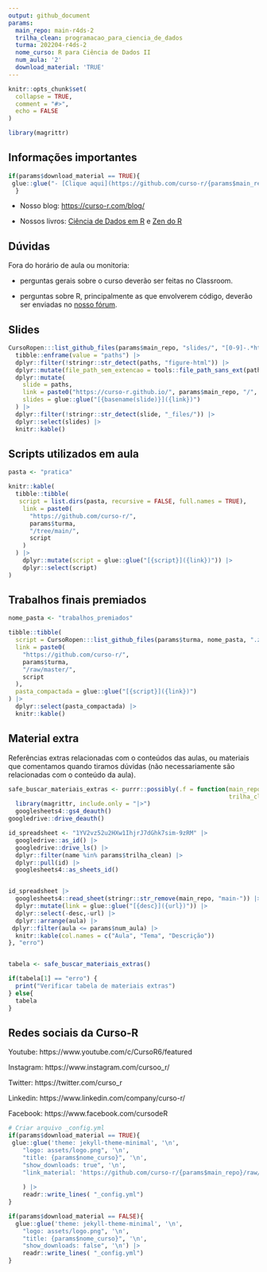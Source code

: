 ```yaml
---
output: github_document
params:
  main_repo: main-r4ds-2
  trilha_clean: programacao_para_ciencia_de_dados
  turma: 202204-r4ds-2
  nome_curso: R para Ciência de Dados II
  num_aula: '2'
  download_material: 'TRUE'
---
```


<!-- README.md is generated from README.Rmd. Please edit that file -->

```r
knitr::opts_chunk$set(
  collapse = TRUE,
  comment = "#>",
  echo = FALSE
)

library(magrittr)
```

## Informações importantes

```r
if(params$download_material == TRUE){
 glue::glue("- [Clique aqui](https://github.com/curso-r/{params$main_repo}/raw/master/material_do_curso.zip) para baixar o material do curso.")
  }
```

- Nosso blog: [https://curso-r.com/blog/](https://curso-r.com/blog/)

- Nossos livros: [Ciência de Dados em R](https://livro.curso-r.com/) e [Zen do R](https://curso-r.github.io/zen-do-r/)

## Dúvidas

Fora do horário de aula ou monitoria:

- perguntas gerais sobre o curso deverão ser feitas no Classroom.

- perguntas sobre R, principalmente as que envolverem código, deverão ser enviadas no [nosso fórum](https://discourse.curso-r.com/).


## Slides

```r
CursoRopen:::list_github_files(params$main_repo, "slides/", "[0-9]-.*html$") |>
  tibble::enframe(value = "paths") |>
  dplyr::filter(!stringr::str_detect(paths, "figure-html")) |>
  dplyr::mutate(file_path_sem_extencao = tools::file_path_sans_ext(paths)) |>
  dplyr::mutate(
    slide = paths,
    link = paste0("https://curso-r.github.io/", params$main_repo, "/", slide),
    slides = glue::glue("[{basename(slide)}]({link})")
  ) |>
  dplyr::filter(!stringr::str_detect(slide, "_files/")) |>
  dplyr::select(slides) |>
  knitr::kable()
```


## Scripts utilizados em aula

```r
pasta <- "pratica"

knitr::kable(
  tibble::tibble(
   script = list.dirs(pasta, recursive = FALSE, full.names = TRUE),
    link = paste0(
      "https://github.com/curso-r/",
      params$turma,
      "/tree/main/",
      script
    )
  ) |>
    dplyr::mutate(script = glue::glue("[{script}]({link})")) |>
    dplyr::select(script)
)
```


## Trabalhos finais premiados

```r
nome_pasta <- "trabalhos_premiados"

tibble::tibble(
  script = CursoRopen:::list_github_files(params$turma, nome_pasta, ".zip|.rar"),
  link = paste0(
    "https://github.com/curso-r/",
    params$turma,
    "/raw/master/",
    script
  ),
  pasta_compactada = glue::glue("[{script}]({link})")
) |> 
  dplyr::select(pasta_compactada) |> 
  knitr::kable()
```



## Material extra

Referências extras relacionadas com o conteúdos das aulas, ou materiais que comentamos quando tiramos dúvidas (não necessariamente são relacionadas com o conteúdo da aula).

```r
safe_buscar_materiais_extras <- purrr::possibly(.f = function(main_repo = params$main_repo, 
                                                              trilha_clean = params$trilha_clean){
  library(magrittr, include.only = "|>")
  googlesheets4::gs4_deauth()
googledrive::drive_deauth()

id_spreadsheet <- "1YV2vz52u2HXw1IhjrJ7dGhk7sim-9zRM" |>
  googledrive::as_id() |>
  googledrive::drive_ls() |>
  dplyr::filter(name %in% params$trilha_clean) |>
  dplyr::pull(id) |>
  googlesheets4::as_sheets_id()


id_spreadsheet |>
  googlesheets4::read_sheet(stringr::str_remove(main_repo, "main-")) |>
  dplyr::mutate(link = glue::glue("[{desc}]({url})")) |>
  dplyr::select(-desc,-url) |>
  dplyr::arrange(aula) |>
 dplyr::filter(aula <= params$num_aula) |>
  knitr::kable(col.names = c("Aula", "Tema", "Descrição")) 
}, "erro")


tabela <- safe_buscar_materiais_extras()

if(tabela[1] == "erro") {
  print("Verificar tabela de materiais extras")
} else{
  tabela
}

```

## Redes sociais da Curso-R


Youtube: https://www.youtube.com/c/CursoR6/featured

Instagram: https://www.instagram.com/cursoo_r/

Twitter: https://twitter.com/curso_r

Linkedin: https://www.linkedin.com/company/curso-r/

Facebook: https://www.facebook.com/cursodeR



```r
# Criar arquivo _config.yml
if(params$download_material == TRUE){
 glue::glue('theme: jekyll-theme-minimal', '\n',
    "logo: assets/logo.png", '\n',
    "title: {params$nome_curso}", '\n',
    "show_downloads: true", '\n',
    "link_material: 'https://github.com/curso-r/{params$main_repo}/raw/master/material_do_curso.zip'", '\n'
    
    ) |>
    readr::write_lines( "_config.yml")
}

if(params$download_material == FALSE){
  glue::glue('theme: jekyll-theme-minimal', '\n',
    "logo: assets/logo.png", '\n',
    "title: {params$nome_curso}", '\n',
    "show_downloads: false", '\n') |>
    readr::write_lines( "_config.yml")
}
```

